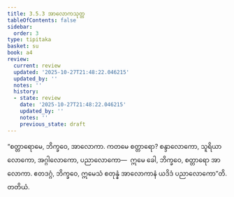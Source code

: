 ```yaml
---
title: 3.5.3 အာလောကသုတ္တ
tableOfContents: false
sidebar:
  order: 3
type: tipitaka
basket: su
book: a4
review:
  current: review
  updated: '2025-10-27T21:48:22.046215'
  updated_by: ''
  notes: ''
  history:
  - state: review
    date: '2025-10-27T21:48:22.046215'
    updated_by: ''
    notes: ''
    previous_state: draft
---
```



<ReviewStatus review={frontmatter.review} showDetails={true} />

<HypothesisAnnotation frontmatter={frontmatter} />

<DynamicBreadcrumb />

<Division number="143" book="a4" e="ch" v="15" p="456">

<Paragraph number="886" book="a4">
“စတ္တာရောမေ, ဘိက္ခဝေ, အာလောကာ. ကတမေ စတ္တာရော? စန္ဒာလောကော, သူရိယာလောကော, အဂ္ဂါလောကော, ပညာလောကော—  ဣမေ ခေါ, ဘိက္ခဝေ, စတ္တာရော အာလောကာ. ဧတဒဂ္ဂံ, ဘိက္ခဝေ, ဣမေသံ စတုန္နံ အာလောကာနံ ယဒိဒံ ပညာလောကော”တိ.

</Paragraph>
</Division>

<Paragraph number="887" type="center" book="a4">
တတိယံ.
</Paragraph>